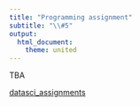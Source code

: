 ```yaml
---
title: "Programming assignment"
subtitle: "\\#5"
output: 
  html_document: 
    theme: united
---
```


TBA

[datasci_assignments](https://github.com/jvcasillas/datasci_assignments)


